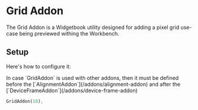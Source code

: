 # Grid Addon

The Grid Addon is a Widgetbook utility designed for adding a pixel grid
use-case being previewed withing the Workbench.

## Setup

Here's how to configure it:

<Warning>
  In case `GridAddon` is used with other addons, then it must be defined before
  the [`AlignmentAddon`](/addons/alignment-addon) and after the
  [`DeviceFrameAddon`](/addons/device-frame-addon)
</Warning>

```dart
GridAddon(10),
```
